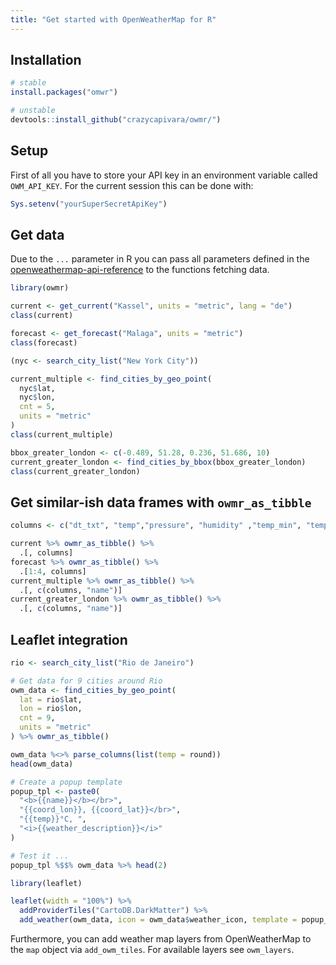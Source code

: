 ```yaml
---
title: "Get started with OpenWeatherMap for R"
---
```


## Installation

```r
# stable
install.packages("omwr")

# unstable
devtools::install_github("crazycapivara/owmr/")
```

## Setup

First of all you have to store your API key in an environment variable called `OWM_API_KEY`.
For the current session this can be done with:

```r
Sys.setenv("yourSuperSecretApiKey")
```

## Get data

Due to the `...` parameter in R you can pass all parameters defined in the [openweathermap-api-reference](https://openweathermap.org/api) to the functions fetching data.

```r
library(owmr)

current <- get_current("Kassel", units = "metric", lang = "de")
class(current)

forecast <- get_forecast("Malaga", units = "metric")
class(forecast)

(nyc <- search_city_list("New York City"))

current_multiple <- find_cities_by_geo_point(
  nyc$lat,
  nyc$lon,
  cnt = 5,
  units = "metric"
)
class(current_multiple)

bbox_greater_london <- c(-0.489, 51.28, 0.236, 51.686, 10)
current_greater_london <- find_cities_by_bbox(bbox_greater_london)
class(current_greater_london)
```

## Get similar-ish data frames with `owmr_as_tibble`

```r
columns <- c("dt_txt", "temp","pressure", "humidity" ,"temp_min", "temp_max")

current %>% owmr_as_tibble() %>%
  .[, columns]
forecast %>% owmr_as_tibble() %>%
  .[1:4, columns]
current_multiple %>% owmr_as_tibble() %>%
  .[, c(columns, "name")]
current_greater_london %>% owmr_as_tibble() %>%
  .[, c(columns, "name")]
```

## Leaflet integration

```r
rio <- search_city_list("Rio de Janeiro")

# Get data for 9 cities around Rio
owm_data <- find_cities_by_geo_point(
  lat = rio$lat,
  lon = rio$lon,
  cnt = 9,
  units = "metric"
) %>% owmr_as_tibble()

owm_data %<>% parse_columns(list(temp = round))
head(owm_data)

# Create a popup template
popup_tpl <- paste0(
  "<b>{{name}}</b></br>",
  "{{coord_lon}}, {{coord_lat}}</br>",
  "{{temp}}°C, ",
  "<i>{{weather_description}}</i>"
)

# Test it ...
popup_tpl %$$% owm_data %>% head(2)

library(leaflet)

leaflet(width = "100%") %>%
  addProviderTiles("CartoDB.DarkMatter") %>%
  add_weather(owm_data, icon = owm_data$weather_icon, template = popup_tpl)
```

Furthermore, you can add weather map layers from OpenWeatherMap to the `map` object via `add_owm_tiles`. For available layers see `owm_layers`.

